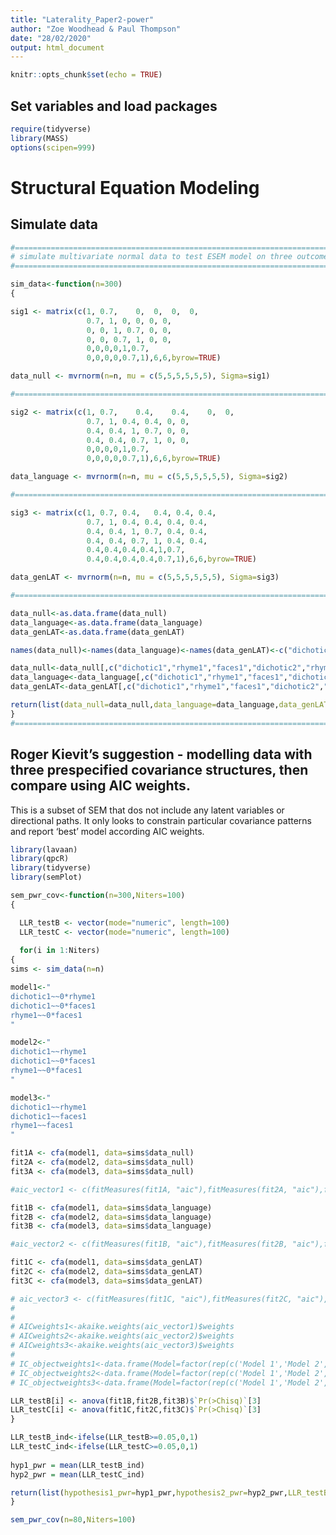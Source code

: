 ```yaml
---
title: "Laterality_Paper2-power"
author: "Zoe Woodhead & Paul Thompson"
date: "28/02/2020"
output: html_document
---
```


```r
knitr::opts_chunk$set(echo = TRUE)
```


## Set variables and load packages

```r

require(tidyverse)
library(MASS)
options(scipen=999)
```


# Structural Equation Modeling

## Simulate data

```r
#========================================================================#
# simulate multivariate normal data to test ESEM model on three outcomes.#
#========================================================================#

sim_data<-function(n=300)
{

sig1 <- matrix(c(1,	0.7,	0,	0,	0,	0,
                 0.7, 1, 0, 0, 0, 0,
                 0, 0, 1, 0.7, 0, 0,
                 0, 0, 0.7, 1, 0, 0,
                 0,0,0,0,1,0.7,
                 0,0,0,0,0.7,1),6,6,byrow=TRUE)

data_null <- mvrnorm(n=n, mu = c(5,5,5,5,5,5), Sigma=sig1)

#========================================================================#

sig2 <- matrix(c(1,	0.7,	0.4,	0.4,	0,	0,
                 0.7, 1, 0.4, 0.4, 0, 0,
                 0.4, 0.4, 1, 0.7, 0, 0,
                 0.4, 0.4, 0.7, 1, 0, 0,
                 0,0,0,0,1,0.7,
                 0,0,0,0,0.7,1),6,6,byrow=TRUE)

data_language <- mvrnorm(n=n, mu = c(5,5,5,5,5,5), Sigma=sig2)

#========================================================================#

sig3 <- matrix(c(1,	0.7, 0.4,	0.4, 0.4, 0.4,
                 0.7, 1, 0.4, 0.4, 0.4, 0.4,
                 0.4, 0.4, 1, 0.7, 0.4, 0.4,
                 0.4, 0.4, 0.7, 1, 0.4, 0.4,
                 0.4,0.4,0.4,0.4,1,0.7,
                 0.4,0.4,0.4,0.4,0.7,1),6,6,byrow=TRUE)

data_genLAT <- mvrnorm(n=n, mu = c(5,5,5,5,5,5), Sigma=sig3)

#========================================================================#

data_null<-as.data.frame(data_null)
data_language<-as.data.frame(data_language)
data_genLAT<-as.data.frame(data_genLAT)

names(data_null)<-names(data_language)<-names(data_genLAT)<-c("dichotic1","dichotic2","rhyme1","rhyme2","faces1","faces2")

data_null<-data_null[,c("dichotic1","rhyme1","faces1","dichotic2","rhyme2","faces2")]
data_language<-data_language[,c("dichotic1","rhyme1","faces1","dichotic2","rhyme2","faces2")]
data_genLAT<-data_genLAT[,c("dichotic1","rhyme1","faces1","dichotic2","rhyme2","faces2")]

return(list(data_null=data_null,data_language=data_language,data_genLAT=data_genLAT))
}
#========================================================================#
```

## Roger Kievit's suggestion - modelling data with three prespecified covariance structures, then compare using AIC weights.

This is a subset of SEM that dos not include any latent variables or directional paths. It only looks to constrain particular covariance patterns and report 'best' model according AIC weights.

```r
library(lavaan)
library(qpcR)
library(tidyverse)
library(semPlot)

sem_pwr_cov<-function(n=300,Niters=100)
{

  LLR_testB <- vector(mode="numeric", length=100)
  LLR_testC <- vector(mode="numeric", length=100)
  
  for(i in 1:Niters)
{
sims <- sim_data(n=n)

model1<-"
dichotic1~~0*rhyme1
dichotic1~~0*faces1 
rhyme1~~0*faces1 
"

model2<-"
dichotic1~~rhyme1 
dichotic1~~0*faces1
rhyme1~~0*faces1 
"

model3<-"
dichotic1~~rhyme1 
dichotic1~~faces1 
rhyme1~~faces1
"

fit1A <- cfa(model1, data=sims$data_null)
fit2A <- cfa(model2, data=sims$data_null)
fit3A <- cfa(model3, data=sims$data_null)

#aic_vector1 <- c(fitMeasures(fit1A, "aic"),fitMeasures(fit2A, "aic"),fitMeasures(fit3A, "aic"))

fit1B <- cfa(model1, data=sims$data_language)
fit2B <- cfa(model2, data=sims$data_language)
fit3B <- cfa(model3, data=sims$data_language)

#aic_vector2 <- c(fitMeasures(fit1B, "aic"),fitMeasures(fit2B, "aic"),fitMeasures(fit3B, "aic"))

fit1C <- cfa(model1, data=sims$data_genLAT)
fit2C <- cfa(model2, data=sims$data_genLAT)
fit3C <- cfa(model3, data=sims$data_genLAT)

# aic_vector3 <- c(fitMeasures(fit1C, "aic"),fitMeasures(fit2C, "aic"),fitMeasures(fit3C, "aic"))
# 
# 
# AICweights1<-akaike.weights(aic_vector1)$weights
# AICweights2<-akaike.weights(aic_vector2)$weights
# AICweights3<-akaike.weights(aic_vector3)$weights
# 
# IC_objectweights1<-data.frame(Model=factor(rep(c('Model 1','Model 2','Model 3'))), IC = factor(rep('AIC',each=3)),values=AICweights1)
# IC_objectweights2<-data.frame(Model=factor(rep(c('Model 1','Model 2','Model 3'))), IC = factor(rep('AIC',each=3)),values=AICweights2)
# IC_objectweights3<-data.frame(Model=factor(rep(c('Model 1','Model 2','Model 3'))), IC = factor(rep('AIC',each=3)),values=AICweights3)

LLR_testB[i] <- anova(fit1B,fit2B,fit3B)$`Pr(>Chisq)`[3]
LLR_testC[i] <- anova(fit1C,fit2C,fit3C)$`Pr(>Chisq)`[3]
}

LLR_testB_ind<-ifelse(LLR_testB>=0.05,0,1)
LLR_testC_ind<-ifelse(LLR_testC>=0.05,0,1)
  
hyp1_pwr = mean(LLR_testB_ind)
hyp2_pwr = mean(LLR_testC_ind)

return(list(hypothesis1_pwr=hyp1_pwr,hypothesis2_pwr=hyp2_pwr,LLR_testB=LLR_testB,LLR_testC=LLR_testC))
}

sem_pwr_cov(n=80,Niters=100)

```
